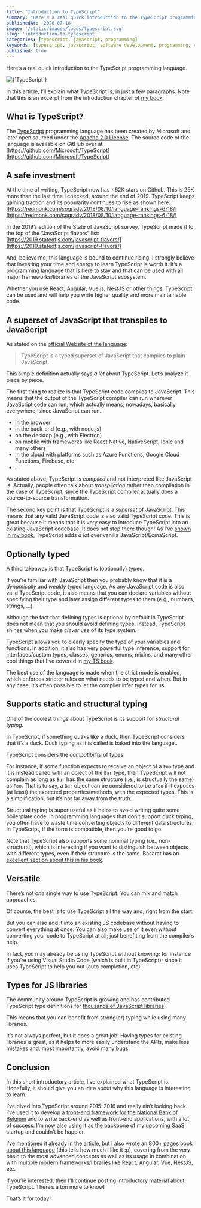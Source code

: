 ```yaml
---
title: "Introduction to TypeScript"
summary: "Here’s a real quick introduction to the TypeScript programming language."
publishedAt: '2020-07-18'
image: '/static/images/logos/typescript.svg'
slug: 'introduction-to-typescript'
categories: [typescript, javascript, programming]
keywords: [typescript, javascript, software development, programming, coding]
published: true
---
```


Here’s a real quick introduction to the TypeScript programming language.

<BlogPostCenteredContent>
  <Image
    alt={`TypeScript`}
    src={`/static/images/logos/typescript.svg`}
    width={400}
    height={400}
    priority
  />
</BlogPostCenteredContent>

In this article, I’ll explain what TypeScript is, in just a few paragraphs. Note that this is an excerpt from the introduction chapter of [my book](https://www.amazon.com/Learn-TypeScript-Building-Applications-understanding/dp/1789615860/).

## What is TypeScript?

The [TypeScript](http://www.typescriptlang.org) programming language has been created by Microsoft and later open sourced under the [Apache 2.0 License](https://www.apache.org/licenses/LICENSE-2.0). The source code of the language is available on GitHub over at [https://github.com/Microsoft/TypeScript](https://github.com/Microsoft/TypeScript)

## A safe investment

At the time of writing, TypeScript now has ~62K stars on Github. This is 25K more than the last time I checked, around the end of 2019. TypeScript keeps gaining traction and its popularity continues to rise as shown here: [https://redmonk.com/sogrady/2018/08/10/language-rankings-6-18/](https://redmonk.com/sogrady/2018/08/10/language-rankings-6-18/)

In the 2019’s edition of the State of JavaScript survey, TypeScript made it to the top of the “JavaScript flavors” list: [https://2019.stateofjs.com/javascript-flavors/](https://2019.stateofjs.com/javascript-flavors/)

And, believe me, this language is bound to continue rising. I strongly believe that investing your time and energy to learn TypeScript is worth it. It’s a programming language that is here to stay and that can be used with all major frameworks/libraries of the JavaScript ecosystem.

Whether you use React, Angular, Vue.js, NestJS or other things, TypeScript can be used and will help you write higher quality and more maintainable code.

## A superset of JavaScript that transpiles to JavaScript

As stated on the [official Website of the language](https://www.typescriptlang.org/):

> TypeScript is a typed superset of JavaScript that compiles to plain JavaScript.

This simple definition actually says _a lot_ about TypeScript. Let’s analyze it piece by piece.

The first thing to realize is that TypeScript code compiles to JavaScript. This means that the output of the TypeScript compiler can run wherever JavaScript code can run, which actually means, nowadays, basically everywhere; since JavaScript can run…

* in the browser
* in the back-end (e.g., with node.js)
* on the desktop (e.g., with Electron)
* on mobile with frameworks like React Native, NativeScript, Ionic and many others
* in the cloud with platforms such as Azure Functions, Google Cloud Functions, Firebase, etc
* …

As stated above, TypeScript is _compiled_ and not interpreted like JavaScript is. Actually, people often talk about _transpilation_ rather than compilation in the case of TypeScript, since the TypeScript compiler actually does a source-to-source transformation.

The second key point is that TypeScript is a _superset_ of JavaScript. This means that any valid JavaScript code is also valid TypeScript code. This is great because it means that it is very easy to introduce TypeScript into an existing JavaScript codebase. It does not stop there though! As I’ve [shown in my book](https://www.amazon.com/Learn-TypeScript-Building-Applications-understanding/dp/1789615860), TypeScript adds _a lot_ over vanilla JavaScript/EcmaScript.

## Optionally typed

A third takeaway is that TypeScript is (optionally) typed.

If you’re familiar with JavaScript then you probably know that it is a _dynamically_ and _weakly_ typed language. As any JavaScript code is also valid TypeScript code, it also means that you can declare variables without specifying their type and later assign different types to them (e.g., numbers, strings, …).

Although the fact that defining types is optional by default in TypeScript does not mean that you should avoid defining types. Instead, TypeScript shines when you make _clever_ use of its type system.

TypeScript allows you to clearly specify the type of your variables and functions. In addition, it also has very powerful type inference, support for interfaces/custom types, classes, generics, enums, mixins, and many other cool things that I’ve covered in [my TS book](https://www.amazon.com/Learn-TypeScript-Building-Applications-understanding/dp/1789615860).

The best use of the language is made when the strict mode is enabled, which enforces stricter rules on what needs to be typed and when. But in any case, it’s often possible to let the compiler infer types for us.

## Supports static and structural typing

One of the coolest things about TypeScript is its support for _structural typing_.

In TypeScript, if something quaks like a duck, then TypeScript considers that it’s a duck. Duck typing as it is called is baked into the language..

TypeScript considers the _compatibility_ of types.

For instance, if some function expects to receive an object of a `Foo` type and it is instead called with an object of the `Bar` type, then TypeScript will not complain as long as `Bar` has the same structure (i.e., is structually the same) as `Foo`. That is to say, a `Bar` object can be considered to be a`Foo` if it exposes (at least) the expected properties/methods, with the expected types. This is a simplification, but it’s not far away from the truth.

Structural typing is super useful as it helps to avoid writing quite some boilerplate code. In programming languages that don’t support duck typing, you often have to waste time converting objects to different data structures. In TypeScript, if the form is compatible, then you’re good to go.

Note that TypeScript also supports some nominal typing (i.e., non-structural), which is interesting if you want to distinguish between objects with different types, even if their structure is the same. Basarat has an [excellent section about this in his book](https://basarat.gitbook.io/typescript/main-1/nominaltyping).

## Versatile

There’s not _one_ single way to use TypeScript. You can mix and match approaches.

Of course, the best is to use TypeScript all the way and, right from the start.

But you can also add it into an existing JS codebase without having to convert everything at once. You can also make use of it even without converting your code to TypeScript at all; just benefiting from the compiler’s help.

In fact, you may already be using TypeScript without knowing; for instance if you’re using Visual Studio Code (which is built in TypeScript); since it uses TypeScript to help you out (auto completion, etc).

## Types for JS libraries

The community around TypeScript is growing and has contributed TypeScript type definitions for [thousands of JavaScript libraries](https://github.com/DefinitelyTyped/DefinitelyTyped).

This means that you can benefit from strong(er) typing while using many libraries.

It’s not always perfect, but it does a great job! Having types for existing libraries is great, as it helps to more easily understand the APIs, make less mistakes and, most importantly, avoid many bugs.

## Conclusion

In this short introductory article, I’ve explained what TypeScript is. Hopefully, it should give you an idea about why this language is interesting to learn.

I’ve dived into TypeScript around 2015–2016 and really ain’t looking back. I’ve used it to develop [a front-end framework for the National Bank of Belgium](https://github.com/nationalBankBelgium/stark/) and to write back-end as well as front-end applications, with a lot of success. I’m now also using it as the backbone of my upcoming SaaS startup and couldn’t be happier.

I’ve mentioned it already in the article, but I also wrote [an 800+ pages book about this language](https://www.amazon.com/Learn-TypeScript-Building-Applications-understanding/dp/1789615860) (this tells how much I like it :p), covering from the very basic to the most advanced concepts as well as its usage in combination with multiple modern frameworks/libraries like React, Angular, Vue, NestJS, etc.

If you’re interested, then I’ll continue posting introductory material about TypeScript. There’s a ton more to know!

That’s it for today!

<BlogPostSignature />
